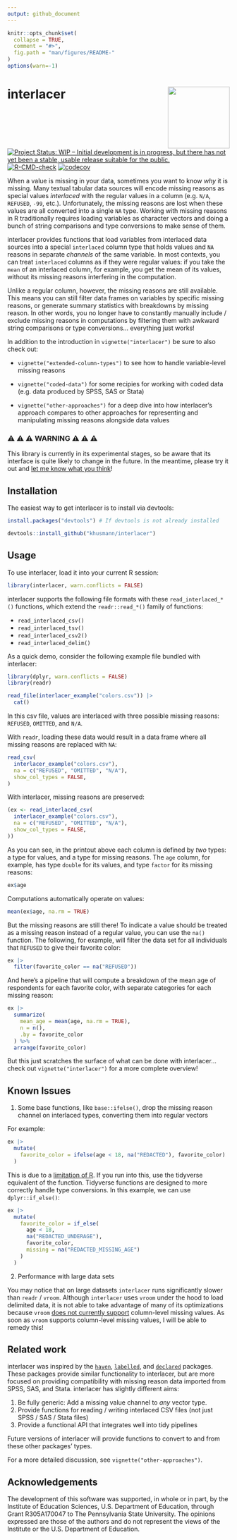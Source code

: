 ```yaml
---
output: github_document
---
```


<!-- README.md is generated from README.Rmd. Please edit that file -->

```r
knitr::opts_chunk$set(
  collapse = TRUE,
  comment = "#>",
  fig.path = "man/figures/README-"
)
options(warn=-1)
```

# interlacer <img src="man/figures/logo.svg" align="right" height="140" />

[![Project Status: WIP – Initial development is in progress, but there has not yet been a stable, usable release suitable for the public.](https://www.repostatus.org/badges/latest/wip.svg)](https://www.repostatus.org/#wip)
[![R-CMD-check](https://github.com/khusmann/interlacer/actions/workflows/check-standard.yaml/badge.svg)](https://github.com/khusmann/interlacer/actions/workflows/check-standard.yaml)
[![codecov](https://codecov.io/gh/khusmann/interlacer/graph/badge.svg?token=R4WNWH5NXU)](https://codecov.io/gh/khusmann/interlacer)

When a value is missing in your data, sometimes you want to know *why* it is
missing. Many textual tabular data sources will encode missing reasons as
special values *interlaced* with the regular values in a column (e.g. `N/A`,
`REFUSED`, `-99`, etc.). Unfortunately, the missing reasons are
lost when these values are all converted into a single `NA` type. Working
with missing reasons in R traditionally requires loading variables 
as character vectors and doing a bunch of string
comparisons and type conversions to make sense of them.

interlacer provides functions that load variables from interlaced data sources
into a special `interlaced` column type that holds values and `NA`
reasons in separate *channels* of the same variable. In most contexts, you 
can treat `interlaced` columns as if they were regular values: if you take
the `mean` of an interlaced column, for example,
you get the mean of its values, without its missing reasons interfering in
the computation.

Unlike a regular column, however, the missing reasons are still
available. This means you can still filter data frames on variables
by specific missing reasons, or generate 
summary statistics with 
breakdowns by missing reason. In other words, you no longer have to constantly
manually include / exclude missing reasons in computations by filtering them
with awkward string comparisons or type conversions... everything just works!

In addition to the introduction in `vignette("interlacer")`
be sure to also check out:

- `vignette("extended-column-types")` to see how to handle variable-level
missing reasons

- `vignette("coded-data")` for some recipies for working with coded data (e.g.
data produced by SPSS, SAS or Stata)

- `vignette("other-approaches")` for a deep dive into how interlacer's approach
compares to other approaches for representing and manipulating missing reasons
alongside data values

### ⚠️ ⚠️ ⚠️ WARNING ⚠️ ⚠️ ⚠️

This library is currently in its experimental stages, so be aware
that its
interface is quite likely to change in the future. In the meantime, please try
it out and
[let me know what you think](mailto:kdh38@psu.edu)!

## Installation

The easiest way to get interlacer is to install via devtools:

```r
install.packages("devtools") # If devtools is not already installed

devtools::install_github("khusmann/interlacer")
```

## Usage

To use interlacer, load it into your current R session:

```r
library(interlacer, warn.conflicts = FALSE)
```

interlacer supports the following file formats with these `read_interlaced_*()`
functions, which extend the `readr::read_*()` family of functions:

* `read_interlaced_csv()`
* `read_interlaced_tsv()`
* `read_interlaced_csv2()`
* `read_interlaced_delim()`

As a quick demo, consider the following example file bundled with interlacer:

```r
library(dplyr, warn.conflicts = FALSE)
library(readr)

read_file(interlacer_example("colors.csv")) |>
  cat()
```

In this csv file, values are interlaced with three possible missing reasons:
`REFUSED`, `OMITTED`, and `N/A`.

With `readr`, loading these data would result in a data frame where all missing
reasons are replaced with `NA`:

```r
read_csv(
  interlacer_example("colors.csv"),
  na = c("REFUSED", "OMITTED", "N/A"),
  show_col_types = FALSE,
)
```

With interlacer, missing reasons are preserved:

```r
(ex <- read_interlaced_csv(
  interlacer_example("colors.csv"),
  na = c("REFUSED", "OMITTED", "N/A"),
  show_col_types = FALSE,
))
```

As you can see, in the printout above each column is defined by *two* types: a type
for values, and a type for missing reasons. The `age` column, for example, has type
`double` for its values, and type `factor` for its missing reasons:

```r
ex$age
```

Computations automatically operate on values:

```r
mean(ex$age, na.rm = TRUE)
```

But the missing reasons are still there! To indicate a value should be treated
as a missing reason instead of a regular value, you can use the `na()` function.
The following, for example,
will filter the data set for all individuals that `REFUSED` to give their
favorite color:

```r
ex |>
  filter(favorite_color == na("REFUSED"))
```

And here's a pipeline that will compute a breakdown of the mean age of
respondents for each favorite color, with separate categories for each missing
reason:

```r
ex |>
  summarize(
    mean_age = mean(age, na.rm = TRUE),
    n = n(),
    .by = favorite_color
  ) %>%
  arrange(favorite_color)
```

But this just scratches the surface of what can be done with interlacer...
check out `vignette("interlacer")` for a more complete overview!

## Known Issues

1. Some base functions, like `base::ifelse()`, drop the missing reason channel
on interlaced types, converting them into regular vectors

For example:

```r
ex |>
  mutate(
    favorite_color = ifelse(age < 18, na("REDACTED"), favorite_color)
  )
```

This is due to a [limitation of R](https://vctrs.r-lib.org/#motivation).
If you run into this, use the tidyverse equivalent of the function. Tidyverse
functions are designed to more correctly handle type conversions. 
In this example, we can use `dplyr::if_else()`:

```r
ex |>
  mutate(
    favorite_color = if_else(
      age < 18,
      na("REDACTED_UNDERAGE"),
      favorite_color,
      missing = na("REDACTED_MISSING_AGE")
    )
  )
```

2. Performance with large data sets

You may notice that on large datasets `interlacer` runs significantly slower
than `readr` / `vroom`. Although `interlacer` uses `vroom` under the hood to load 
delimited data, it is not able to take advantage of many of its optimizations
because `vroom` 
[does not currently support](https://github.com/tidyverse/vroom/issues/532)
column-level missing values.  As soon as `vroom` supports column-level
missing values, I will be able to remedy this!

## Related work

interlacer was inspired by the [`haven`](https://haven.tidyverse.org/),
[`labelled`](https://larmarange.github.io/labelled/), and
[`declared`](https://dusadrian.github.io/declared/) packages. These packages
provide similar functionality to interlacer, but are more focused on
providing compatibility with missing reason data imported from SPSS, SAS, and
Stata. interlacer has slightly different aims:

1. Be fully generic: Add a missing value channel to *any* vector type.
2. Provide functions for reading / writing interlaced CSV files (not just SPSS
/ SAS / Stata files)
3. Provide a functional API that integrates well into tidy pipelines

Future versions of interlacer will provide functions to convert to and from
these other packages' types.

For a more detailed discussion, see `vignette("other-approaches")`.

## Acknowledgements

The development of this software was supported, in whole or in part, by the Institute of Education Sciences, U.S. Department of Education, through Grant R305A170047 to The Pennsylvania State University. The opinions expressed are those of the authors and do not represent the views of the Institute or the U.S. Department of Education.

